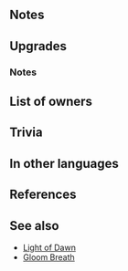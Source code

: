 {{SkillPage Tabs}}{{Weapon Infobox
|tagid=SID_サイゾウの爆炎針
|weaponType=Dagger
|might=14
|range=2
|effect=After combat, if unit attacked, inflicts Atk/Spd/Def/Res-6 on target and foes within 2 spaces of target through their next actions.
|cost=400
|exclusive=yes
|userVersion1=Weapon
|userVersion2=Upgrade Gleam
|statModifiers=0,14,0,0,0
|required=-
|refinePaths=default
|refineSP=400
|refineMedals=500
|refineDews=200
|effectSkill1=Grants bonus to Atk/Spd/Def/Res during combat = current penalty on each of target's stats. Calculates each stat bonus independently.
|iconSkill1=Combat Bonuses Enemy Weakening W.png
|tagidExtraSkill1=強
|properties=
}}
==Notes==
{{IfUnitAttacked}}
{{Penalties}}
==Upgrades==
{{Weapon Upgrade List}}
===Notes===
{{CombatBoostfromPenalty|ptySource=the foe}}
==List of owners==
{{Skill Hero List}}
==Trivia==
{{Rsn|戦闘強化R敵弱化|Combat Bonuses R Enemy Weakening}}
==In other languages==
{{OtherLanguages
|japanese=サイゾウの爆炎針
|german=Saizos Stern
|spanishEU=Estrella Saizo
|spanishLA=Estrella Saizo
|french=Étoile de Saizo
|italian=Shuriken di Saizo
|chineseTW=彩造的爆炎針
|portuguese=Estrela de Saizo
}}
==References==
<references/>

==See also==
* [[Light of Dawn]]
* [[Gloom Breath]]
{{Weapons Navbox}}
